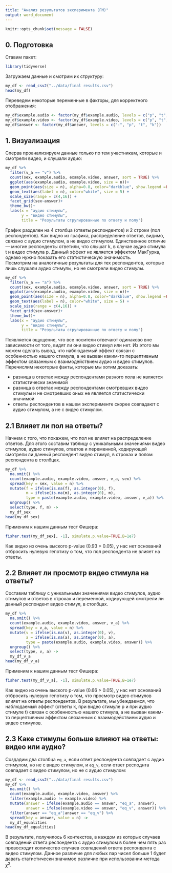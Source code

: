 ```yaml
---
title: "Анализ результатов эксперимента (ГМ)"
output: word_document
---
```

```r
knitr::opts_chunk$set(message = FALSE)
```

## 0. Подготовка
Ставим пакет:
```r
library(tidyverse)
```
Загружаем данные и смотрим их структуру:
```r
my_df <- read_csv2("../data/final results.csv")
head(my_df)
```
Переведем некоторые переменные в факторы, для корректного отображения:
```r
my_df$example.audio <- factor(my_df$example.audio, levels = c("p", "t", "k"))
my_df$example.video <- factor(my_df$example.video, levels = c("p", "t", "k"))
my_df$answer <- factor(my_df$answer, levels = c("-", "p", "t", "k"))
```

## 1. Визуализация
Сперва проанализируем данные только по тем участникам, которые и смотрели видео, и слушали аудио:
```r
my_df %>%
  filter(v_a == "v") %>% 
  count(sex, example.audio, example.video, answer, sort = TRUE) %>% 
  ggplot(aes(example.audio, example.video, size = n))+
  geom_point(aes(size = n), alpha=0.8, color="darkblue", show.legend =FALSE) +
  geom_text(aes(label = n), color="white", size = 5) +
  scale_size(range = c(4,16)) +
  facet_grid(sex~answer)+
  theme_bw()+
  labs(x = "аудио стимулы",
       y = "видео стимулы",
       title = "Результаты сгрупированные по ответу и полу")
```

График разделен на 4 столбца (ответы респондентов) и 2 строки (пол респондентов). Как видно из графика, распределение ответов, видимо, связано с аудио стимулом, а не видео стимулом. Единственное отличие --- многие респонденты ответили, что слышат k, в случае аудио стимула t и видео стимула p. Данный эффект не является эффектом МакГурка, однако нужно показать его статистическую значимость.  
Посмотрим на аналогичные результаты для тех респондентов, которые лишь слушали аудио стимулы, но не смотрели видео стимулы.

```r
my_df %>%
  filter(v_a == "a") %>% 
  count(sex, example.audio, example.video, answer, sort = TRUE) %>% 
  ggplot(aes(example.audio, example.video, size = n))+
  geom_point(aes(size = n), alpha=0.8, color="darkblue", show.legend =FALSE) +
  geom_text(aes(label = n), color="white", size = 5) +
  scale_size(range = c(4,16)) +
  facet_grid(sex~answer)+
  theme_bw()+
  labs(x = "аудио стимулы",
       y = "видео стимулы",
       title = "Результаты сгрупированные по ответу и полу")
```

Появляется ощущение, что все носители отвечают одинаково вне зависимости от того, видят ли они видео стимул или нет. Из этого мы можем сделать вывод, что наблюдаемый эффект связан с особенностью нашего стимула, а не вызван каким-то перцептивным эффектом связанным с взаимодействием аудио и видео стимулов.
Перечислим некоторые факты, которые мы хотим доказать:

* разница в ответах между респондентами разного пола не является статистически значимой
* разница в ответах между респондентами смотревших видео стимулы и не смотревших оных не является статистически значимой
* ответы респондентов в нашем эксперименте скорее совпадают с аудио стимулом, а не с видео стимулом.

## 2.1 Влияет ли пол на ответы?
Начнем с того, что покажем, что пол не влияет на распределение ответов. Для этого составим таблицу с уникальными значениями видео стимулов, аудио стимулов, ответов и переменной, кодирующей смотрели ли данный респондент видео стимул, в строках и полом респондента в столбцах.
```r
my_df %>%
  na.omit() %>% 
  count(example.audio, example.video, answer, v_a, sex) %>% 
  spread(key = sex, value = n) %>% 
  mutate(f = ifelse(is.na(f), as.integer(0), f),
         m = ifelse(is.na(m), as.integer(0), m),
         type = paste(example.audio, example.video, answer, v_a)) %>% 
  ungroup() %>% 
  select(type, f, m) ->
  my_df_sex
head(my_df_sex)
```
Применим к нашим данным тест Фишера:
```r
fisher.test(my_df_sex[, -1], simulate.p.value=TRUE,B=1e7)
```
Как видно из очень выского p-value (0.93 > 0.05), у нас нет оснований отбросить нулевую гепотизу о том, что пол респондента не влияет на ответы.

## 2.2 Влияет ли просмотр видео стимула на ответы?
Cоставим таблицу с уникальными значениями видео стимулов, аудио стимулов и ответов в строках и переменной, кодирующей смотрели ли данный респондент видео стимул, в столбцах.

```r
my_df %>%
  na.omit() %>% 
  count(example.audio, example.video, answer, v_a) %>% 
  spread(key = v_a, value = n) %>% 
  mutate(v = ifelse(is.na(v), as.integer(0), v),
         a = ifelse(is.na(a), as.integer(0), a),
         type = paste(example.audio, example.video, answer)) %>% 
  ungroup() %>% 
  select(type, v, a) ->
  my_df_v_a
head(my_df_v_a)
```
Применим к нашим данным тест Фишера:
```r
fisher.test(my_df_v_a[, -1], simulate.p.value=TRUE,B=1e7)
```

Как видно из очень выского p-value (0.66 > 0.05), у нас нет оснований отбросить нулевую гепотизу о том, что просмотр видео стимулов влияет на ответы респондентов. В результате, мы убеждаемся, что наблюдаемый эффект (ответы k, при видео стимуле p и при аудио стимуле t) связан с особенностью нашего стимула, а не вызван каким-то перцептивным эффектом связанным с взаимодействием аудио и видео стимулов.

## 2.3 Каке стимулы больше влияют на ответы: видео или аудио?
Создадим два столбца `eq_a`, если ответ респондента совпадает с аудио стимулом, но не с видео стимулом, и `eq_v`, если ответ респоднта совпадает с видео стимулом, но не с аудио стимулом:
```r
my_df <- read_csv2("../data/final results.csv")
my_df %>%
  na.omit() %>% 
  count(example.audio, example.video, answer) %>% 
  filter(example.audio != example.video) %>% 
  mutate(answer = ifelse(example.audio == answer, "eq_a", answer),
         answer = ifelse(example.video == answer, "eq_v", answer)) %>% 
  filter(answer == "eq_a"|answer == "eq_v") %>% 
  spread(key = answer, value = n) ->
  my_df_equalities
head(my_df_equalities)
```

В результате, получилось 6 контекстов, в каждом из которых случаев совпадений ответа респондента с аудио стимулом в более чем пять раз превосходит количество случаев совпадений ответа респондента с видео стимулом. Данное различие для любых пар чисел больше 1 будет давать статистически значимое различие при использовании метода $\chi^2$.

